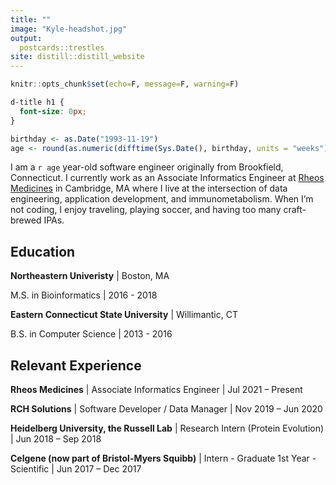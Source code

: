 ```yaml
---
title: ""
image: "Kyle-headshot.jpg"
output:
  postcards::trestles
site: distill::distill_website
---
```

```r
knitr::opts_chunk$set(echo=F, message=F, warning=F)
```

```css
d-title h1 {
  font-size: 0px;
}
```

```r
birthday <- as.Date("1993-11-19")
age <- round(as.numeric(difftime(Sys.Date(), birthday, units = "weeks"))/52.25)
```
I am a `r age` year-old software engineer originally from Brookfield, Connecticut. I currently work as an Associate Informatics Engineer at [Rheos Medicines](https://rheosrx.com/) in Cambridge, MA where I live at the intersection of data engineering, application development, and immunometabolism. When I'm not coding, I enjoy traveling,
playing soccer, and having too many craft-brewed IPAs.


## Education

**Northeastern Univeristy** | Boston, MA

M.S. in Bioinformatics |  2016 - 2018

**Eastern Connecticut State University** | Willimantic, CT

B.S. in Computer Science |  2013 - 2016

## Relevant Experience

**Rheos Medicines** | Associate Informatics Engineer | Jul 2021 – Present

**RCH Solutions** | Software Developer / Data Manager | Nov 2019 – Jun 2020

**Heidelberg University, the Russell Lab**  | Research Intern (Protein Evolution) | Jun 2018 – Sep 2018

**Celgene (now part of Bristol-Myers Squibb)** | Intern - Graduate 1st Year - Scientific | Jun 2017 – Dec 2017